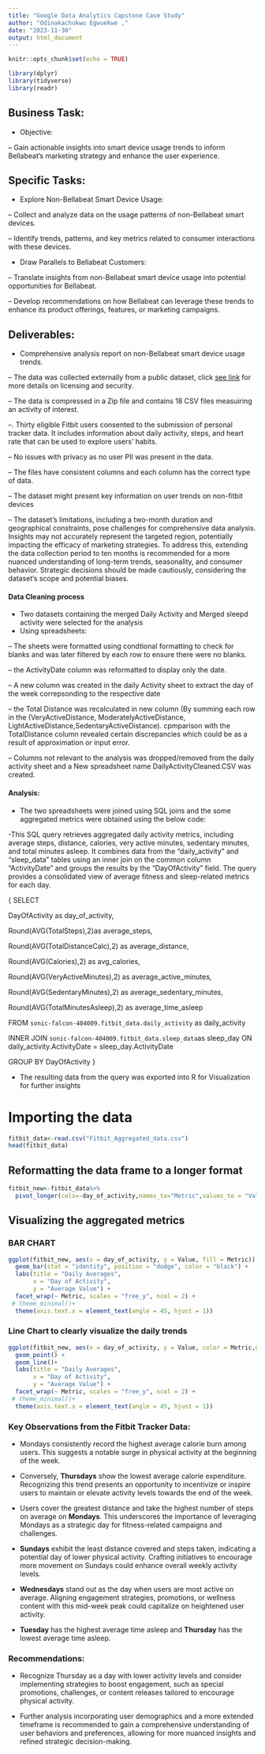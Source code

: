 ```yaml
---
title: "Google Data Analytics Capstone Case Study"
author: "Odinakachukwu Egwuekwe ,"
date: "2023-11-30"
output: html_document
---
```


```r
knitr::opts_chunk$set(echo = TRUE)
```

```r
library(dplyr)
library(tidyverse)
library(readr)
```
## Business Task:

- Objective:

-- Gain actionable insights into smart device usage trends to inform Bellabeat's marketing strategy and enhance the user experience.

## Specific Tasks:

- Explore Non-Bellabeat Smart Device Usage:

-- Collect and analyze data on the usage patterns of non-Bellabeat smart devices.

-- Identify trends, patterns, and key metrics related to consumer interactions with these devices.

- Draw Parallels to Bellabeat Customers:

-- Translate insights from non-Bellabeat smart device usage into potential opportunities for Bellabeat.

-- Develop recommendations on how Bellabeat can leverage these trends to enhance its product offerings, features, or marketing campaigns.

## Deliverables:

- Comprehensive analysis report on non-Bellabeat smart device usage trends.

-- The data was collected externally from a public dataset, click [see link](https://www.kaggle.com/datasets/arashnic/fitbit) for more details on licensing and security. 

-- The data is compressed in a Zip file and contains 18 CSV files measuiring an activity of interest.

--. Thirty eligible Fitbit users consented to the submission of personal tracker data. It includes information about daily activity, steps, and heart rate that can be used to explore users’ habits.

-- No issues with privacy as no user PII was present in the data.

-- The files have consistent columns and each column has the correct type of data.

-- The dataset might present key information on user trends on non-fitbit devices

-- The dataset's limitations, including a two-month duration and geographical constraints, pose challenges for comprehensive data analysis. Insights may not accurately represent the targeted region, potentially impacting the efficacy of marketing strategies. To address this, extending the data collection period to ten months is recommended for a more nuanced understanding of long-term trends, seasonality, and consumer behavior. Strategic decisions should be made cautiously, considering the dataset's scope and potential biases.

#### Data Cleaning process
- Two datasets containing the merged Daily Activity and Merged sleepd activity were selected for the analysis 
- Using spreadsheets:

-- The sheets were formatted using condtional formatting to check for blanks and was later filtered by each row to ensure there were no blanks.

-- the ActivityDate column was reformatted to display only the date.

-- A new column was created in the daily Activity sheet to extract the day of the week correpsonding to the respective date

-- the Total Distance was recalculated in new column (By summing each row in the  (VeryActiveDistance, ModeratelyActiveDistance, LightActiveDistance,SedentaryActiveDistance). cpmparison with the TotalDistance column revealed certain discrepancies which could be as a result of approximation or input error.

-- Columns not relevant to the analysis was dropped/removed from the daily activity sheet and a New spreadsheet name DailyActivityCleaned.CSV was created.

#### Analysis:
- The two spreadsheets were joined using SQL joins and the some aggregated metrics were obtained using the below code:

-This SQL query retrieves aggregated daily activity metrics, including average steps, distance, calories, very active minutes, sedentary minutes, and total minutes asleep. It combines data from the "daily_activity" and "sleep_data" tables using an inner join on the common column "ActivityDate" and groups the results by the "DayOfActivity" field. The query provides a consolidated view of average fitness and sleep-related metrics for each day.

{
SELECT 

  DayOfActivity as day_of_activity, 
  
  Round(AVG(TotalSteps),2)as average_steps,
  
  Round(AVG(TotalDistanceCalc),2) as average_distance,
  
  Round(AVG(Calories),2) as avg_calories,
  
  Round(AVG(VeryActiveMinutes),2) as average_active_minutes,
  
  Round(AVG(SedentaryMinutes),2) as average_sedentary_minutes,
  
  Round(AVG(TotalMinutesAsleep),2) as average_time_asleep

  FROM `sonic-falcon-404009.fitbit_data.daily_activity` as daily_activity

INNER JOIN
  `sonic-falcon-404009.fitbit_data.sleep_data`as sleep_day
ON
 daily_activity.ActivityDate = sleep_day.ActivityDate

GROUP BY DayOfActivity
}

- The resulting data from the query was exported into R for Visualization for further insights



# Importing the data
```r
fitbit_data<-read.csv("Fitbit_Aggregated_data.csv")
head(fitbit_data)
```

## Reformatting the data frame to a longer format
```r
fitbit_new<-fitbit_data%>%
  pivot_longer(cols=-day_of_activity,names_to="Metric",values_to = "Value")
```


## Visualizing the aggregated metrics

### BAR CHART
```r

ggplot(fitbit_new, aes(x = day_of_activity, y = Value, fill = Metric)) +
  geom_bar(stat = "identity", position = "dodge", color = "black") +
  labs(title = "Daily Averages",
       x = "Day of Activity",
       y = "Average Value") +
  facet_wrap(~ Metric, scales = "free_y", ncol = 2) +
 # theme_minimal()+
  theme(axis.text.x = element_text(angle = 45, hjust = 1)) 

```

### Line Chart to clearly visualize the daily trends
```r
ggplot(fitbit_new, aes(x = day_of_activity, y = Value, color = Metric,group= Metric)) +
  geom_point() +
  geom_line()+
  labs(title = "Daily Averages",
       x = "Day of Activity",
       y = "Average Value") +
  facet_wrap(~ Metric, scales = "free_y", ncol = 2) +
 # theme_minimal()+
  theme(axis.text.x = element_text(angle = 45, hjust = 1)) 
```

### Key Observations from the Fitbit Tracker Data:

- Mondays consistently record the highest average calorie burn among users. This suggests a notable surge in physical activity at the beginning of the week.

- Conversely, **Thursdays** show the lowest average calorie expenditure. Recognizing this trend presents an opportunity to incentivize or inspire users to maintain or elevate activity levels towards the end of the week.

- Users cover the greatest distance and take the highest number of steps on average on  **Mondays**. This underscores the importance of leveraging Mondays as a strategic day for fitness-related campaigns and challenges.

- **Sundays** exhibit the least distance covered and steps taken, indicating a potential day of lower physical activity. Crafting initiatives to encourage more movement on Sundays could enhance overall weekly activity levels.

- **Wednesdays** stand out as the day when users are most active on average. Aligning engagement strategies, promotions, or wellness content with this mid-week peak could capitalize on heightened user activity.

- **Tuesday** has the highest average time asleep and **Thursday** has the lowest average time asleep.

### Recommendations:
- Recognize Thursday as a day with lower activity levels and consider implementing strategies to boost engagement, such as special promotions, challenges, or content releases tailored to encourage physical activity.

- Further analysis incorporating user demographics and a more extended timeframe is recommended to gain a comprehensive understanding of user behaviors and preferences, allowing for more nuanced insights and refined strategic decision-making.
